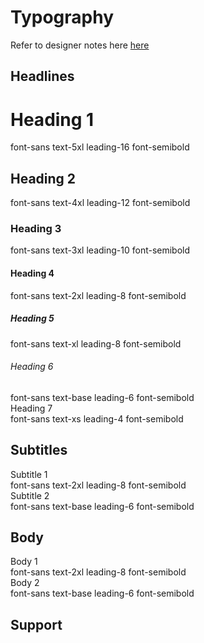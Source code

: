 

<Meta title="01. Design Tokens/Typography" />

# Typography

Refer to designer notes here [here](https://www.figma.com/file/MZbp0TRdMmGRSBlv6DDMdz/DV-Design-System?node-id=122%3A9745)

## Headlines

<Canvas>
  <div className="w-full">
    <div className="mb-5">
      <h1 className="font-sans text-5xl font-semibold leading-16">Heading 1</h1>
      <text className="text-functional-90">font-sans text-5xl leading-16 font-semibold</text>
    </div>
    <div className="mb-5">
      <h2 className="font-sans text-4xl font-semibold leading-12">Heading 2</h2>
      <text className="text-functional-90">font-sans text-4xl leading-12 font-semibold</text>
    </div>
    <div className="mb-5">
      <h3 className="font-sans text-3xl font-semibold leading-10">Heading 3</h3>
      <text className="text-functional-90">font-sans text-3xl leading-10 font-semibold</text>
    </div>
    <div className="mb-5">
      <h4 className="font-sans text-2xl font-semibold leading-8">Heading 4</h4>
      <text className="text-functional-90">font-sans text-2xl leading-8 font-semibold</text>
    </div>
    <div className="mb-5">
      <h5 className="font-sans text-xl font-semibold leading-8">Heading 5</h5>
      <text className="text-functional-90">font-sans text-xl leading-8 font-semibold</text>
    </div>
    <div className="mb-5">
      <h6 className="font-sans text-base font-semibold leading-6">Heading 6</h6>
      <text className="text-functional-90">font-sans text-base leading-6 font-semibold</text>
    </div>
    <div className="mb-5">
      <div className="font-sans text-xs font-semibold leading-4">Heading 7</div>
      <text className="text-functional-90">font-sans text-xs leading-4 font-semibold</text>
    </div>
  </div>
</Canvas>

## Subtitles

<Canvas>
  <div className="w-full">
    <div className="mb-5">
      <div className="font-sans text-2xl font-semibold leading-8">Subtitle 1</div>
      <text className="text-functional-90">font-sans text-2xl leading-8 font-semibold</text>
    </div>
    <div className="mb-5">
      <div className="font-sans text-base font-semibold leading-6">Subtitle 2</div>
      <text className="text-functional-90">font-sans text-base leading-6 font-semibold</text>
    </div>
  </div>
</Canvas>

## Body

<Canvas>
  <div className="w-full">
    <div className="mb-5">
      <div className="font-sans text-2xl font-semibold leading-8">Body 1</div>
      <text className="text-functional-90">font-sans text-2xl leading-8 font-semibold</text>
    </div>
    <div className="mb-5">
      <div className="font-sans text-base font-semibold leading-6">Body 2</div>
      <text className="text-functional-90">font-sans text-base leading-6 font-semibold</text>
    </div>
  </div>
</Canvas>

## Support
